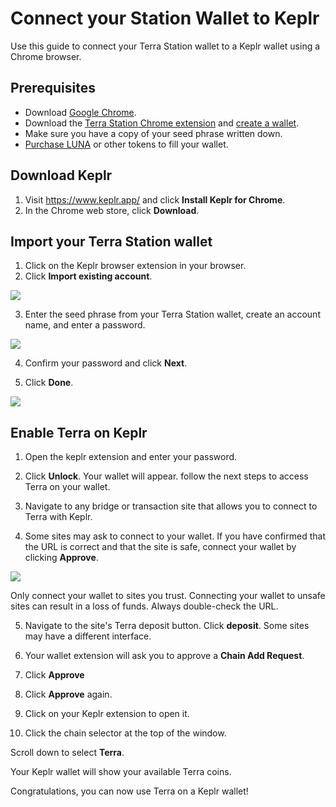 
# Connect your Station Wallet to Keplr

Use this guide to connect your Terra Station wallet to a Keplr wallet using a Chrome browser.

## Prerequisites

- Download [Google Chrome](https://www.google.com/chrome/).
- Download the [Terra Station Chrome extension](./download/terra-station-extension.mdx) and [create a wallet](./download/terra-station-extension.mdx#create-a-wallet).
- Make sure you have a copy of your seed phrase written down.
- [Purchase LUNA](./download/terra-station-extension.mdx#buy-tokens-from-an-exchange) or other tokens to fill your wallet.

## Download Keplr

1. Visit https://www.keplr.app/ and click **Install Keplr for Chrome**.
2. In the Chrome web store, click **Download**.

## Import your Terra Station wallet

1. Click on the Keplr browser extension in your browser.
2. Click **Import existing account**.

![](/img/screens/keplr/import.png)
   
3. Enter the seed phrase from your Terra Station wallet, create an account name, and enter a password.

![](/img/screens/keplr/input.png)

4. Confirm your password and click **Next**.

5. Click **Done**.

![](/img/screens/keplr/done.png)

## Enable Terra on Keplr

1. Open the keplr extension and enter your password.

2. Click **Unlock**. Your wallet will appear. follow the next steps to access Terra on your wallet.

3. Navigate to any bridge or transaction site that allows you to connect to Terra with Keplr.

4. Some sites may ask to connect to your wallet. If you have confirmed that the URL is correct and that the site is safe, connect your wallet by clicking **Approve**.

![](/img/screens/keplr/connect.png)

<Admonition type="caution">

Only connect your wallet to sites you trust. Connecting your wallet to unsafe sites can result in a loss of funds. Always double-check the URL.

</Admonition>

5. Navigate to the site's Terra deposit button. Click **deposit**. Some sites may have a different interface.

6. Your wallet extension will ask you to approve a **Chain Add Request**.


7. Click **Approve**

8. Click **Approve** again.

9. Click on your Keplr extension to open it.

10. Click the chain selector at the top of the window.

Scroll down to select **Terra**.

Your Keplr wallet will show your available Terra coins.

Congratulations, you can now use Terra on a Keplr wallet!
